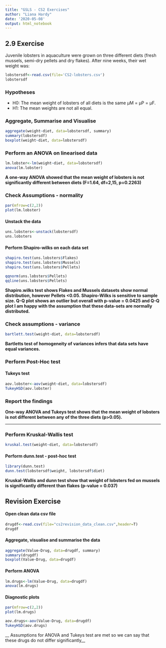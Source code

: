 ```yaml
---
title: "GSLS - CS2 Exercises"
author: "Liana Hardy"
date: '2020-05-08'
output: html_notebook
---
```


## 2.9 Exercise
Juvenile lobsters in aquaculture were grown on three different diets (fresh mussels, semi-dry pellets and dry flakes). After nine weeks, their wet weight was:

```r
lobstersdf<-read.csv(file='CS2-lobsters.csv')
lobstersdf
```

### Hypotheses

* H0: The mean weight of lobsters of all diets is the same μM = μP = μF.
* H1: The mean weights are not all equal.

### Aggregate, Summarise and Visualise
```r
aggregate(weight~diet, data=lobstersdf, summary)
summary(lobstersdf)
boxplot(weight~diet, data=lobstersdf)
```
### Perform an ANOVA on linearised data
```r
lm.lobster<-lm(weight~diet, data=lobstersdf)
anova(lm.lobster)
```
__A one-way ANOVA showed that the mean weight of lobsters is not significantly different between diets (F=1.64, df=2,15, p=0.2263)__

### Check Assumptions - normality  

```r
par(mfrow=c(2,2))
plot(lm.lobster)
```


#### Unstack the data
```r
uns.lobsters<-unstack(lobstersdf)
uns.lobsters
```

#### Perform Shapiro-wilks on each data set
```r
shapiro.test(uns.lobsters$Flakes)
shapiro.test(uns.lobsters$Mussels)
shapiro.test(uns.lobsters$Pellets)

qqnorm(uns.lobsters$Pellets)
qqline(uns.lobsters$Pellets)
```
__Shapiro.wilks test shows Flakes and Mussels datasets show normal distribution, however Pellets <0.05. Shapiro-Wilks is sensitive to sample size. Q-Q plot shows an outlier but overall with p-value = 0.0425 and Q-Q plot I am happy with the assumption that these data-sets are normally distributed.__


### Check assumptions - variance

```r
bartlett.test(weight~diet, data=lobstersdf)
```
__Bartletts test of homogeneity of variances infers that data sets have equal variances.__

### Perform Post-Hoc test

#### Tukeys test
```r
aov.lobster<-aov(weight~diet, data=lobstersdf)
TukeyHSD(aov.lobster)
```

### Report the findings 

__One-way ANOVA and Tukeys test shows that the mean weight of lobsters is not different between any of the three diets (p>0.05).__

*****

### Perform Kruskal-Wallis test
```r
kruskal.test(weight~diet, data=lobstersdf)
```

#### Perform dunn.test - post-hoc test
```r
library(dunn.test)
dunn.test(lobstersdf$weight, lobstersdf$diet)
```

__Kruskal-Wallis and dunn test show that weight of lobsters fed on mussels is significantly different than flakes (p-value = 0.037)__

## Revision Exercise

#### Open clean data csv file 

```r
drugdf<-read.csv(file="cs2revision_data_clean.csv",header=T)
drugdf
```
#### Aggregate, visualise and summarise the data
```r
aggregate(Value~Drug, data=drugdf, summary)
summary(drugdf)
boxplot(Value~Drug, data=drugdf)
```
#### Perform ANOVA
```r
lm.drugs<-lm(Value~Drug, data=drugdf)
anova(lm.drugs)
```

#### Diagnostic plots
```r
par(mfrow=c(2,2))
plot(lm.drugs)
```


```r
aov.drugs<-aov(Value~Drug, data=drugdf)
TukeyHSD(aov.drugs)

```
__ Assumptions for ANOVA and Tukeys test are met so we can say that these drugs do not differ significantly__
